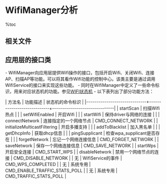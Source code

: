 = WifiManager分析 =

%toc

== 相关文件 ==
{{{class="brush:text"
framework/base/wifi/java/android/net/wifi/WifiManager.java
}}}

== 应用层的接口类 ==
- WifiManager向应用层提供Wifi操作的接口，包括开启Wifi、关闭Wifi、连接AP、扫描AP等功能。可以将其看作Wifi功能的控制中心。该类主要是通过调用WifiService的接口来实现这些功能。
- 同时在WifiManager中定义了一些命令标识，用来对应状态机的功能。参见[[WIFI状态机]]
- 以下表列出了部分功能方法：

| 方法名                       | 功能描述                   | 状态机的命令标识              |
|------------------------------+----------------------------+-------------------------------|
| startScan                    | 扫描Wifi热点               |                               |
| setWifiEnabled               | 开启Wifi                   |                               |
| startWifi                    | 保持driver与网络的连接     |                               |
| connectNetwork               | 连接指定的一个网络节点     | CMD_CONNECT_NETWORK           |
| initializeMulticastFiltering | 开启多播支持               |                               |
| addToBlacklist               | 加入黑名单                 |                               |
| getDhcpInfo                  | 获取dhcp信息               |                               |
| pingSupplicant               | 检查wpa_supplicant是否存在 |                               |
| forgetNetwork                | 忘记一个网络连接信息       | CMD_FORGET_NETWORK            |
| saveNetwork                  | 保存一个网络连接信息       | CMD_SAVE_NETWORK              |
| startWps                     | 开启安全连接               | CMD_START_WPS                 |
| disableNetwork               | 禁用一个网络节点的连接     | CMD_DISABLE_NETWORK           |
| 无                           | WifiService的事件          | CMD_WPS_COMPLETED             |
| 无                           | 系统专用                   | CMD_ENABLE_TRAFFIC_STATS_POLL |
| 无                           | 系统专用                   | CMD_TRAFFIC_STATS_POLL        |

